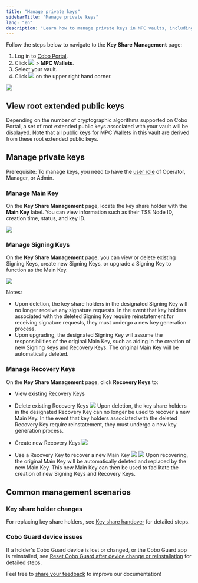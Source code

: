 ```yaml
---
title: "Manage private keys"
sidebarTitle: "Manage private keys"
lang: "en"
description: "Learn how to manage private keys in MPC vaults, including creating, editing, and deleting keys."
---
```


Follow the steps below to navigate to the **Key Share Management** page:

1. Log in to [Cobo Portal](https://portal.cobo.com/login).
2. Click <img src="/en/images/mpc-wallet/wallets-icon.svg" className="icon"></img> > **MPC Wallets**.
3. Select your vault.
4. Click <img src="/en/images/mpc-wallet/manage-key-share-group.svg" className="icon"></img> on the upper right hand corner.

<img src="/en/images/mpc-wallet/manage-key-share-groups.png" className="screenshot_full_screen"/>

## View root extended public keys
Depending on the number of cryptographic algorithms supported on Cobo Portal, a set of root extended public keys associated with your vault will be displayed. Note that all public keys for MPC Wallets in this vault are derived from these root extended public keys.

## Manage private keys

<Note>Prerequisite: To manage keys, you need to have the [user role](/en/portal/organization/roles-and-permissions) of Operator, Manager, or Admin.</Note>

### Manage Main Key

On the **Key Share Management** page, locate the key share holder with the **Main Key** label. You can view information such as their TSS Node ID, creation time, status, and key ID.

<img src="/cn/images/mpc-wallet/manage-main-key.png" className="screenshot_modal"/>

### Manage Signing Keys

On the **Key Share Management** page, you can view or delete existing Signing Keys, create new Signing Keys, or upgrade a Signing Key to function as the Main Key.

<img src="/cn/images/mpc-wallet/manage-signing-keys.png" className="screenshot_modal"/>

Notes:
- Upon deletion, the key share holders in the designated Signing Key will no longer receive any signature requests. In the event that key holders associated with the deleted Signing Key require reinstatement for receiving signature requests, they must undergo a new key generation process.
- Upon upgrading, the designated Signing Key will assume the responsibilities of the original Main Key, such as aiding in the creation of new Signing Keys and Recovery Keys. The original Main Key will be automatically deleted.

### Manage Recovery Keys

On the **Key Share Management** page, click **Recovery Keys** to:
- View existing Recovery Keys
- Delete existing Recovery Keys
    <img src="/en/images/mpc-wallet/delete-recovery-group.png" className="screenshot_modal"/>
    <Info>Upon deletion, the key share holders in the designated Recovery Key can no longer be used to recover a new Main Key. In the event that key holders associated with the deleted Recovery Key require reinstatement, they must undergo a new key generation process.</Info>

- Create new Recovery Keys
    <img src="/en/images/mpc-wallet/create-new-recovery-group.png" className="screenshot_modal"/>

- Use a Recovery Key to recover a new Main Key
    <img src="/en/images/mpc-wallet/recover-main-group.png" className="screenshot_modal"/>
    <img src="/en/images/mpc-wallet/recover-new-main-group-config.png" className="screenshot_modal"/>
    <Info>Upon recovering, the original Main Key will be automatically deleted and replaced by the new Main Key. This new Main Key can then be used to facilitate the creation of new Signing Keys and Recovery Keys.</Info>

## Common management scenarios

### Key share holder changes
For replacing key share holders, see [Key share handover](/en/portal/mpc-wallets/ocw/key-share-transfer) for detailed steps.

### Cobo Guard device issues
If a holder's Cobo Guard device is lost or changed, or the Cobo Guard app is reinstalled, see [Reset Cobo Guard after device change or reinstallation](/en/guard/reset) for detailed steps.

<Tip>Feel free to [share your feedback](https://forms.zohopublic.com/cobo/form/DocumentFeedbackForm/formperma/QvLOhxJv1_JMsJ-1dleZ8Itb_7rzN-LtgvsDdxosoVI?referrername=manuals) to improve our documentation!</Tip>